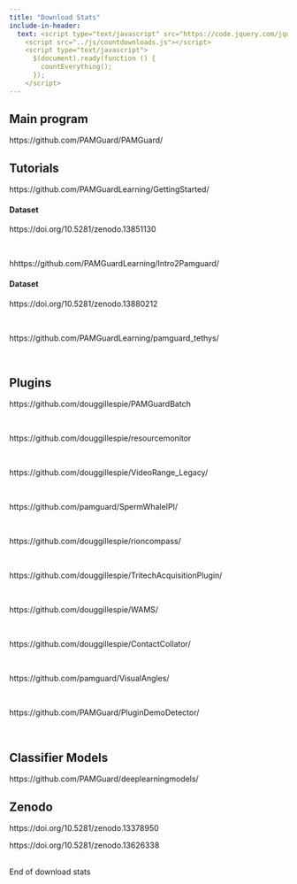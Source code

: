 ```yaml
---
title: "Download Stats"
include-in-header: 
  text: <script type="text/javascript" src="https://code.jquery.com/jquery-1.7.1.min.js"></script>
    <script src="../js/countdownloads.js"></script>
    <script type="text/javascript">
      $(document).ready(function () {
        countEverything();
      });
    </script>
---
```


```{=html}
<style>
table, th, td { 
/*  width: 100%;*/
  border: 1px solid; 
  padding-left: 10px;
  padding-right: 10px;
}
</style>
```

<h2>Main program</h2>

::: pgdownload
https://github.com/PAMGuard/PAMGuard/
:::

<h2>Tutorials</h2>

::: pgdownload
https://github.com/PAMGuardLearning/GettingStarted/
:::
<h4>Dataset</h4>
::: pgdownload
https://doi.org/10.5281/zenodo.13851130
:::

<br>

::: pgdownload
hhttps://github.com/PAMGuardLearning/Intro2Pamguard/
:::
<h4>Dataset</h4>
::: pgdownload
https://doi.org/10.5281/zenodo.13880212
:::

<br>

::: pgdownload
https://github.com/PAMGuardLearning/pamguard_tethys/
:::

<br>

<h2>Plugins</h2>

::: pgdownload
https://github.com/douggillespie/PAMGuardBatch
:::

<br>

::: pgdownload
https://github.com/douggillespie/resourcemonitor
:::

<br>

::: pgdownload
https://github.com/douggillespie/VideoRange_Legacy/
:::

<br>

::: pgdownload
https://github.com/pamguard/SpermWhaleIPI/
:::

<br>

::: pgdownload
https://github.com/douggillespie/rioncompass/
:::

<br>

::: pgdownload
https://github.com/douggillespie/TritechAcquisitionPlugin/
:::

<br>

::: pgdownload
https://github.com/douggillespie/WAMS/
:::

<br>

::: pgdownload
https://github.com/douggillespie/ContactCollator/
:::

<br>

::: pgdownload
https://github.com/pamguard/VisualAngles/
:::

<br>

::: pgdownload
https://github.com/PAMGuard/PluginDemoDetector/
:::

<br>

<h2>Classifier Models</h2>

::: pgdownload
https://github.com/PAMGuard/deeplearningmodels/
:::

<h2>Zenodo</h2>

::: pgdownload
https://doi.org/10.5281/zenodo.13378950
:::

::: pgdownload
https://doi.org/10.5281/zenodo.13626338
:::

<br> End of download stats
